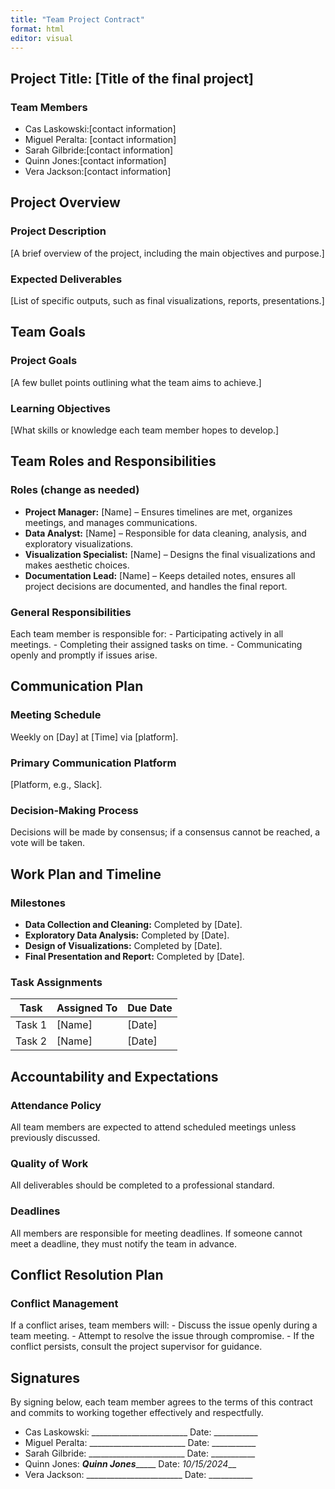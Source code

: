 ```yaml
---
title: "Team Project Contract"
format: html
editor: visual
---
```


## Project Title: [Title of the final project]

### Team Members
- Cas Laskowski:[contact information]
- Miguel Peralta: [contact information]
- Sarah Gilbride:[contact information]
- Quinn Jones:[contact information]
- Vera Jackson:[contact information]

## Project Overview

### Project Description
[A brief overview of the project, including the main objectives and purpose.]

### Expected Deliverables
[List of specific outputs, such as final visualizations, reports, presentations.]

## Team Goals

### Project Goals
[A few bullet points outlining what the team aims to achieve.]

### Learning Objectives
[What skills or knowledge each team member hopes to develop.]

## Team Roles and Responsibilities

### Roles (change as needed)
- **Project Manager:** [Name] – Ensures timelines are met, organizes meetings, and manages communications.
- **Data Analyst:** [Name] – Responsible for data cleaning, analysis, and exploratory visualizations.
- **Visualization Specialist:** [Name] – Designs the final visualizations and makes aesthetic choices.
- **Documentation Lead:** [Name] – Keeps detailed notes, ensures all project decisions are documented, and handles the final report.

### General Responsibilities
Each team member is responsible for:
- Participating actively in all meetings.
- Completing their assigned tasks on time.
- Communicating openly and promptly if issues arise.

## Communication Plan

### Meeting Schedule
Weekly on [Day] at [Time] via [platform].

### Primary Communication Platform
[Platform, e.g., Slack].

### Decision-Making Process
Decisions will be made by consensus; if a consensus cannot be reached, a vote will be taken.

## Work Plan and Timeline

### Milestones
- **Data Collection and Cleaning:** Completed by [Date].
- **Exploratory Data Analysis:** Completed by [Date].
- **Design of Visualizations:** Completed by [Date].
- **Final Presentation and Report:** Completed by [Date].

### Task Assignments
| Task | Assigned To | Due Date |
|------|-------------|----------|
| Task 1 | [Name] | [Date] |
| Task 2 | [Name] | [Date] |

## Accountability and Expectations

### Attendance Policy
All team members are expected to attend scheduled meetings unless previously discussed.

### Quality of Work
All deliverables should be completed to a professional standard.

### Deadlines
All members are responsible for meeting deadlines. If someone cannot meet a deadline, they must notify the team in advance.

## Conflict Resolution Plan

### Conflict Management
If a conflict arises, team members will:
- Discuss the issue openly during a team meeting.
- Attempt to resolve the issue through compromise.
- If the conflict persists, consult the project supervisor for guidance.

## Signatures

By signing below, each team member agrees to the terms of this contract and commits to working together effectively and respectfully.

- Cas Laskowski: ________________________ Date: ___________
- Miguel Peralta: ________________________ Date: ___________
- Sarah Gilbride: ________________________ Date: ___________
- Quinn Jones: ___Quinn Jones________ Date: _10/15/2024___
- Vera Jackson: ________________________ Date: ___________


